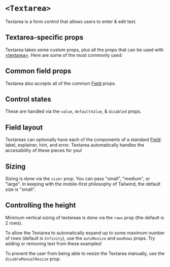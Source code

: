 


<Meta of={Stories} />

# `<Textarea>`

Textarea is a form control that allows users to enter & edit text.

## Textarea-specific props

Textarea takes some custom props, plus all the props that can be used with
[&lt;textarea&gt;](https://react.dev/reference/react-dom/components/textarea).
Here are some of the most commonly used:

<ArgTypes of={Textarea} sort="requiredFirst" />

## Common field props

Textarea also accepts all of the common [Field](/docs/components-field--docs)
props.

<ArgTypes of={FieldControl} sort="requiredFirst" />

## Control states

These are handled via the `value`, `defaultValue`, & `disabled` props.

<Canvas of={Stories.AllControlStates} sourceState="shown" />

## Field layout

Textareas can optionally have each of the components of a standard
[Field](/docs/components-field--docs): label, explainer, hint, and error.
Textarea automatically handles the accessibility of these pieces for you!

<Canvas of={Stories.Field} sourceState="shown" />

## Sizing

Sizing is done via the `sizer` prop. You can pass "small", "medium", or "large".
In keeping with the mobile-first philosophy of Tailwind, the default size is
"small".

<Canvas of={Stories.AllSizes} sourceState="shown" />

## Controlling the height

Minimum vertical sizing of textareas is done via the `rows` prop (the default is
2 rows).

<Canvas of={Stories.MinimumHeight} sourceState="shown" />

To allow the Textarea to automatically expand up to some maximum number of rows
(default is `Infinity`), use the `autoResize` and `maxRows` props. Try adding or
removing text from these examples!

<Canvas of={Stories.AllResizables} sourceState="shown" />

To prevent the user from being able to resize the Textarea manually, use the
`disableManualResize` prop.

<Canvas of={Stories.DisableManualResize} sourceState="shown" />
